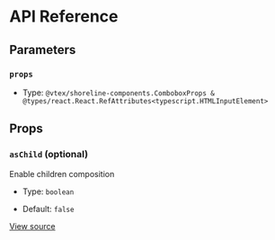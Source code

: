 # API Reference

## Parameters

### `props`

- Type: `@vtex/shoreline-components.ComboboxProps & @types/react.React.RefAttributes<typescript.HTMLInputElement>`

## Props

### `asChild` (optional)

Enable children composition

- Type: `boolean`

- Default: `false`

[View source](https://github.com/vtex/shoreline/blob/4b310ee4d/packages/components/src/combobox/combobox.tsx#L6)
